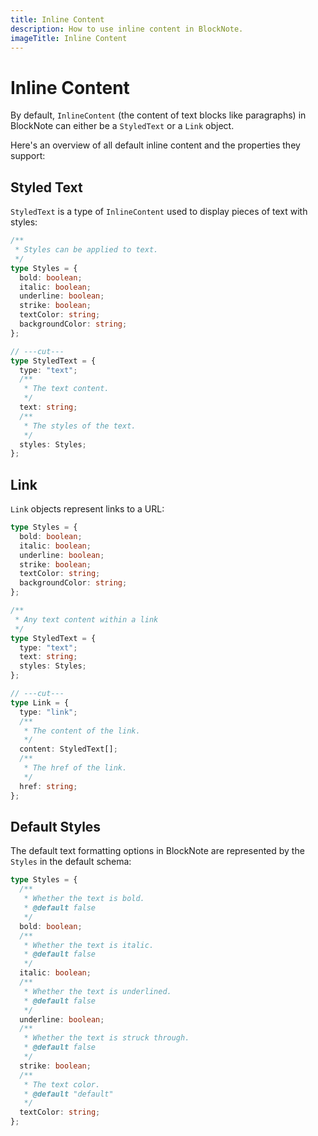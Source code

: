 ```yaml
---
title: Inline Content
description: How to use inline content in BlockNote.
imageTitle: Inline Content
---
```


# Inline Content

By default, `InlineContent` (the content of text blocks like paragraphs) in BlockNote can either be a `StyledText` or a `Link` object.

Here's an overview of all default inline content and the properties they support:

## Styled Text

`StyledText` is a type of `InlineContent` used to display pieces of text with styles:

```typescript twoslash
/**
 * Styles can be applied to text.
 */
type Styles = {
  bold: boolean;
  italic: boolean;
  underline: boolean;
  strike: boolean;
  textColor: string;
  backgroundColor: string;
};

// ---cut---
type StyledText = {
  type: "text";
  /**
   * The text content.
   */
  text: string;
  /**
   * The styles of the text.
   */
  styles: Styles;
};
```

## Link

`Link` objects represent links to a URL:

```typescript twoslash
type Styles = {
  bold: boolean;
  italic: boolean;
  underline: boolean;
  strike: boolean;
  textColor: string;
  backgroundColor: string;
};

/**
 * Any text content within a link
 */
type StyledText = {
  type: "text";
  text: string;
  styles: Styles;
};

// ---cut---
type Link = {
  type: "link";
  /**
   * The content of the link.
   */
  content: StyledText[];
  /**
   * The href of the link.
   */
  href: string;
};
```

## Default Styles

The default text formatting options in BlockNote are represented by the `Styles` in the default schema:

```typescript twoslash
type Styles = {
  /**
   * Whether the text is bold.
   * @default false
   */
  bold: boolean;
  /**
   * Whether the text is italic.
   * @default false
   */
  italic: boolean;
  /**
   * Whether the text is underlined.
   * @default false
   */
  underline: boolean;
  /**
   * Whether the text is struck through.
   * @default false
   */
  strike: boolean;
  /**
   * The text color.
   * @default "default"
   */
  textColor: string;
};
```
